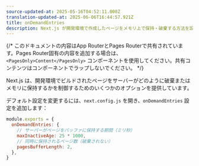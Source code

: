```yaml
---
source-updated-at: 2025-05-16T04:52:11.000Z
translation-updated-at: 2025-06-06T16:44:57.921Z
title: onDemandEntries
description: Next.js が開発環境で作成したページをメモリ上で保持・破棄する方法を設定します。
---
```


{/* このドキュメントの内容はApp RouterとPages Routerで共有されています。Pages Router固有の内容を追加する場合は、`<PagesOnly>Content</PagesOnly>` コンポーネントを使用してください。共有コンテンツはコンポーネントでラップしないでください。 */}

Next.js は、開発環境でビルドされたページをサーバーがどのように破棄またはメモリに保持するかを制御するためのいくつかのオプションを提供しています。

デフォルト設定を変更するには、`next.config.js` を開き、`onDemandEntries` 設定を追加します：

```js filename="next.config.js"
module.exports = {
  onDemandEntries: {
    // サーバーがページをバッファに保持する期間（ミリ秒）
    maxInactiveAge: 25 * 1000,
    // 同時に保持されるページ数（破棄されない）
    pagesBufferLength: 2,
  },
}
```